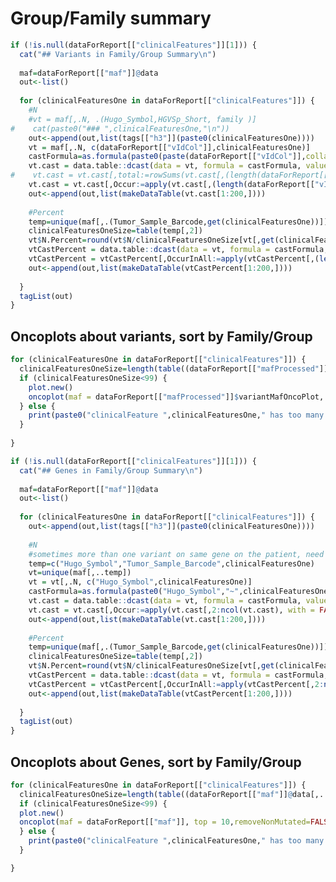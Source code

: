 
# Group/Family summary

<!-- ## Variants in Family/Group -->
```r
if (!is.null(dataForReport[["clinicalFeatures"]][1])) {
  cat("## Variants in Family/Group Summary\n")
  
  maf=dataForReport[["maf"]]@data
  out<-list()
  
  for (clinicalFeaturesOne in dataForReport[["clinicalFeatures"]]) {
    #N
    #vt = maf[,.N, .(Hugo_Symbol,HGVSp_Short, family )]
#    cat(paste0("### ",clinicalFeaturesOne,"\n"))
    out<-append(out,list(tags[["h3"]](paste0(clinicalFeaturesOne))))
    vt = maf[,.N, c(dataForReport[["vIdCol"]],clinicalFeaturesOne)]
    castFormula=as.formula(paste0(paste(dataForReport[["vIdCol"]],collapse="+"),"~",clinicalFeaturesOne))
    vt.cast = data.table::dcast(data = vt, formula = castFormula, value.var = 'N', fill = 0)
#    vt.cast = vt.cast[,total:=rowSums(vt.cast[,(length(dataForReport[["vIdCol"]])+1):ncol(vt.cast), with = FALSE])][order(total, decreasing = TRUE)]
    vt.cast = vt.cast[,Occur:=apply(vt.cast[,(length(dataForReport[["vIdCol"]])+1):ncol(vt.cast), with = FALSE],1,function(x) length(which(x>0)))][order(Occur, decreasing = TRUE)]
    out<-append(out,list(makeDataTable(vt.cast[1:200,])))
    
    #Percent
    temp=unique(maf[,.(Tumor_Sample_Barcode,get(clinicalFeaturesOne))])
    clinicalFeaturesOneSize=table(temp[,2])
    vt$N.Percent=round(vt$N/clinicalFeaturesOneSize[vt[,get(clinicalFeaturesOne)]],2)
    vtCastPercent = data.table::dcast(data = vt, formula = castFormula, value.var = 'N.Percent', fill = 0)
    vtCastPercent = vtCastPercent[,OccurInAll:=apply(vtCastPercent[,(length(dataForReport[["vIdCol"]])+1):ncol(vtCastPercent), with = FALSE],1,function(x) length(which(x==1)))][order(OccurInAll, decreasing = TRUE)]
    out<-append(out,list(makeDataTable(vtCastPercent[1:200,])))
    
  }
  tagList(out)
}
```

## Oncoplots about variants, sort by Family/Group
```r
for (clinicalFeaturesOne in dataForReport[["clinicalFeatures"]]) {
  clinicalFeaturesOneSize=length(table((dataForReport[["mafProcessed"]]$variantMafOncoPlot@data[,..clinicalFeaturesOne])))
  if (clinicalFeaturesOneSize<99) {
    plot.new()
    oncoplot(maf = dataForReport[["mafProcessed"]]$variantMafOncoPlot, top = 10,removeNonMutated=FALSE,showTumorSampleBarcodes=TRUE,clinicalFeatures=clinicalFeaturesOne,sortByAnnotation=TRUE)
  } else {
    print(paste0("clinicalFeature ",clinicalFeaturesOne," has too many groups: ",clinicalFeaturesOneSize, ". Reduce it to less than 99 for Oncoplots"))
  }
    
}

```


<!-- ## Genes in Family/Group -->
```r
if (!is.null(dataForReport[["clinicalFeatures"]][1])) {
  cat("## Genes in Family/Group Summary\n")
  
  maf=dataForReport[["maf"]]@data
  out<-list()
  
  for (clinicalFeaturesOne in dataForReport[["clinicalFeatures"]]) {
    out<-append(out,list(tags[["h3"]](paste0(clinicalFeaturesOne))))
    
    #N
    #sometimes more than one variant on same gene on the patient, need to remove
    temp=c("Hugo_Symbol","Tumor_Sample_Barcode",clinicalFeaturesOne)
    vt=unique(maf[,..temp])
    vt = vt[,.N, c("Hugo_Symbol",clinicalFeaturesOne)]
    castFormula=as.formula(paste0("Hugo_Symbol","~",clinicalFeaturesOne))
    vt.cast = data.table::dcast(data = vt, formula = castFormula, value.var = 'N', fill = 0)
    vt.cast = vt.cast[,Occur:=apply(vt.cast[,2:ncol(vt.cast), with = FALSE],1,function(x) length(which(x>0)))][order(Occur, decreasing = TRUE)]
    out<-append(out,list(makeDataTable(vt.cast[1:200,])))
    
    #Percent
    temp=unique(maf[,.(Tumor_Sample_Barcode,get(clinicalFeaturesOne))])
    clinicalFeaturesOneSize=table(temp[,2])
    vt$N.Percent=round(vt$N/clinicalFeaturesOneSize[vt[,get(clinicalFeaturesOne)]],2)
    vtCastPercent = data.table::dcast(data = vt, formula = castFormula, value.var = 'N.Percent', fill = 0)
    vtCastPercent = vtCastPercent[,OccurInAll:=apply(vtCastPercent[,2:ncol(vtCastPercent), with = FALSE],1,function(x) length(which(x==1)))][order(OccurInAll, decreasing = TRUE)]
    out<-append(out,list(makeDataTable(vtCastPercent[1:200,])))
    
  }
  tagList(out)
}
```

## Oncoplots about Genes, sort by Family/Group
  
```r
for (clinicalFeaturesOne in dataForReport[["clinicalFeatures"]]) {
  clinicalFeaturesOneSize=length(table((dataForReport[["maf"]]@data[,..clinicalFeaturesOne])))
  if (clinicalFeaturesOneSize<99) {
  plot.new()
  oncoplot(maf = dataForReport[["maf"]], top = 10,removeNonMutated=FALSE,showTumorSampleBarcodes=TRUE,clinicalFeatures=clinicalFeaturesOne,sortByAnnotation=TRUE)
  } else {
    print(paste0("clinicalFeature ",clinicalFeaturesOne," has too many groups: ",clinicalFeaturesOneSize, ". Reduce it to less than 99 for Oncoplots"))
  }

}
```



